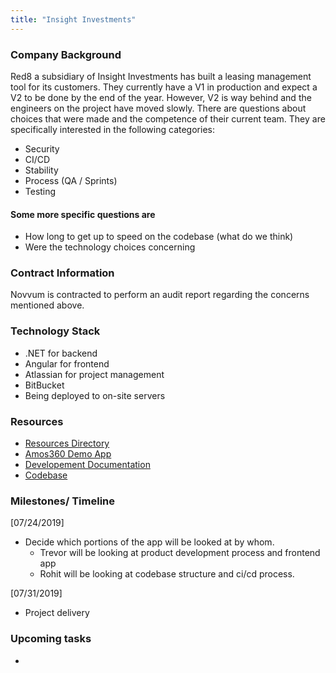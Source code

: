 ```yaml
---
title: "Insight Investments"
---
```


### Company Background

Red8 a subsidiary of Insight Investments has built a leasing management tool for its customers. They currently have a V1 in production and expect a V2 to be done by the end of the year. However, V2 is way behind and the engineers on the project have moved slowly. There are questions about choices that were made and the competence of their current team. They are specifically interested in the following categories:

- Security
- CI/CD
- Stability
- Process (QA / Sprints)
- Testing

#### Some more specific questions are

- How long to get up to speed on the codebase (what do we think)
- Were the technology choices concerning

### Contract Information

Novvum is contracted to perform an audit report regarding the concerns mentioned above.

### Technology Stack

- .NET for backend
- Angular for frontend
- Atlassian for project management
- BitBucket
- Being deployed to on-site servers

### Resources

- [Resources Directory](https://drive.google.com/drive/folders/1saRgea8_aCwvJe2kLsF2QPFvFQl6crSO?usp=sharing)
- [Amos360 Demo App](https://devamos360.ifsleasing.com/app/)
- [Developement Documentation](https://insightdev.atlassian.net/wiki/spaces/A3/pages/561643532/Development)
- [Codebase](https://bitbucket.org/insightinvestments/a360-customer-sites/src/develop/)

### Milestones/ Timeline

[07/24/2019]

- Decide which portions of the app will be looked at by whom.
  - Trevor will be looking at product development process and frontend app
  - Rohit will be looking at codebase structure and ci/cd process.

[07/31/2019]

- Project delivery

### Upcoming tasks

-
